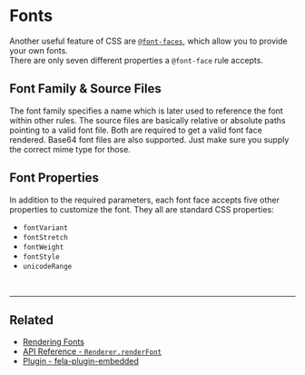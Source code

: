 

# Fonts

Another useful feature of CSS are [`@font-faces`](https://developer.mozilla.org/de/docs/Web/CSS/@font-face), which allow you to provide your own fonts.<br />
There are only seven different properties a `@font-face` rule accepts.

## Font Family & Source Files

The font family specifies a name which is later used to reference the font within other rules. The source files are basically relative or absolute paths pointing to a valid font file. Both are required to get a valid font face rendered.
Base64 font files are also supported. Just make sure you supply the correct mime type for those.

## Font Properties

In addition to the required parameters, each font face accepts five other properties to customize the font. They all are standard CSS properties:

- `fontVariant`
- `fontStretch`
- `fontWeight`
- `fontStyle`
- `unicodeRange`

<br />

---

## Related

- [Rendering Fonts](Renderer.md#renderfont)
- [API Reference - `Renderer.renderFont` ](../api/fela/Renderer.md#renderfontfontfamily-files-properties)
- [Plugin - fela-plugin-embedded](https://github.com/robinweser/fela/tree/master/packages/fela-plugin-embedded)
